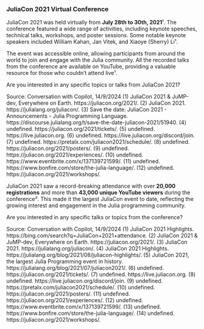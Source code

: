 ### JuliaCon 2021 Virtual Conference

JuliaCon 2021 was held virtually from **July 28th to 30th, 2021**¹. The conference featured a wide range of activities, including keynote speeches, technical talks, workshops, and poster sessions. Some notable keynote speakers included William Kahan, Jan Vitek, and Xiaoye (Sherry) Li¹.

The event was accessible online, allowing participants from around the world to join and engage with the Julia community. All the recorded talks from the conference are available on YouTube, providing a valuable resource for those who couldn't attend live¹.

Are you interested in any specific topics or talks from JuliaCon 2021?

Source: Conversation with Copilot, 14/9/2024
(1) JuliaCon 2021 & JuMP-dev, Everywhere on Earth. https://juliacon.org/2021/.
(2) JuliaCon 2021. https://julialang.org/juliacon/.
(3) Save the date: JuliaCon 2021 - Announcements - Julia Programming Language. https://discourse.julialang.org/t/save-the-date-juliacon-2021/51940.
(4) undefined. https://juliacon.org/2021/tickets/.
(5) undefined. https://live.juliacon.org.
(6) undefined. https://live.juliacon.org/discord/join.
(7) undefined. https://pretalx.com/juliacon2021/schedule/.
(8) undefined. https://juliacon.org/2021/posters/.
(9) undefined. https://juliacon.org/2021/experiences/.
(10) undefined. https://www.eventbrite.com/x/137139721599/.
(11) undefined. https://www.bonfire.com/store/the-julia-language/.
(12) undefined. https://juliacon.org/2021/workshops/.

JuliaCon 2021 saw a record-breaking attendance with over **20,000 registrations** and more than **43,000 unique YouTube viewers** during the conference³. This made it the largest JuliaCon event to date, reflecting the growing interest and engagement in the Julia programming community.

Are you interested in any specific talks or topics from the conference?

Source: Conversation with Copilot, 14/9/2024
(1) JuliaCon 2021 Highlights. https://bing.com/search?q=JuliaCon+2021+attendance.
(2) JuliaCon 2021 & JuMP-dev, Everywhere on Earth. https://juliacon.org/2021/.
(3) JuliaCon 2021. https://julialang.org/juliacon/.
(4) JuliaCon 2021 Highlights. https://julialang.org/blog/2021/08/juliacon-highlights/.
(5) JuliaCon 2021, the largest Julia Programming event in history. https://julialang.org/blog/2021/07/juliacon2021/.
(6) undefined. https://juliacon.org/2021/tickets/.
(7) undefined. https://live.juliacon.org.
(8) undefined. https://live.juliacon.org/discord/join.
(9) undefined. https://pretalx.com/juliacon2021/schedule/.
(10) undefined. https://juliacon.org/2021/posters/.
(11) undefined. https://juliacon.org/2021/experiences/.
(12) undefined. https://www.eventbrite.com/x/137139721599/.
(13) undefined. https://www.bonfire.com/store/the-julia-language/.
(14) undefined. https://juliacon.org/2021/workshops/.